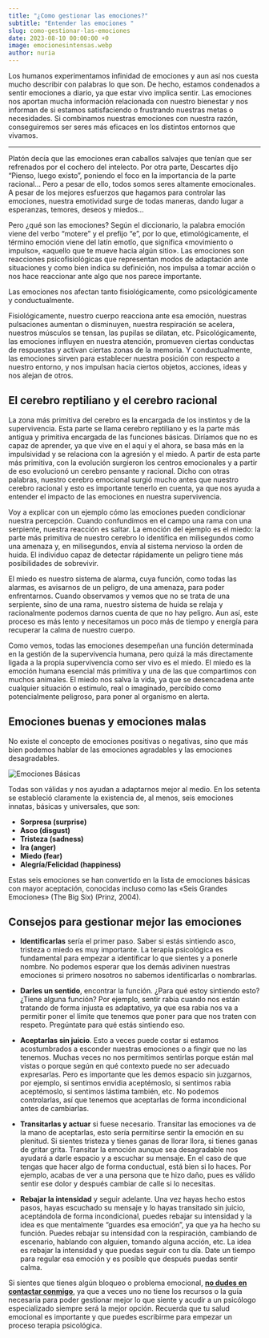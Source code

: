 ```yaml
---
title: "¿Como gestionar las emociones?"
subtitle: "Entender las emociones "
slug: como-gestionar-las-emociones
date: 2023-08-10 00:00:00 +0
image: emocionesintensas.webp
author: nuria
---
```


Los humanos experimentamos infinidad de emociones y aun así nos cuesta mucho describir con palabras lo que son. De hecho, estamos condenados a sentir emociones a diario, ya que estar vivo implica sentir. Las emociones nos aportan mucha información relacionada con nuestro bienestar y nos informan de si estamos satisfaciendo o frustrando nuestras metas o necesidades. Si combinamos nuestras emociones con nuestra razón, conseguiremos ser seres más eficaces en los distintos entornos que vivamos.

---

Platón decía que las emociones eran caballos salvajes que tenían que ser refrenados por el cochero del intelecto. Por otra parte, Descartes dijo “Pienso, luego existo”, poniendo el foco en la importancia de la parte racional… Pero a pesar de ello, todos somos seres altamente emocionales. A pesar de los mejores esfuerzos que hagamos para controlar las emociones, nuestra emotividad surge de todas maneras, dando lugar a esperanzas, temores, deseos y miedos…

Pero ¿qué son las emociones? Según el diccionario, la palabra emoción viene del verbo “motere” y el prefijo “e”, por lo que, etimológicamente, el término emoción viene del latín emotĭo, que significa «movimiento o impulso», «aquello que te mueve hacia algún sitio». Las emociones son reacciones psicofisiológicas que representan modos de adaptación ante situaciones y como bien indica su definición, nos impulsa a tomar acción o nos hace reaccionar ante algo que nos parece importante.

Las emociones nos afectan tanto fisiológicamente, como psicológicamente y conductualmente.

Fisiológicamente, nuestro cuerpo reacciona ante esa emoción, nuestras pulsaciones aumentan o disminuyen, nuestra respiración se acelera, nuestros músculos se tensan, las pupilas se dilatan, etc. Psicológicamente, las emociones influyen en nuestra atención, promueven ciertas conductas de respuestas y activan ciertas zonas de la memoria. Y conductualmente, las emociones sirven para establecer nuestra posición con respecto a nuestro entorno, y nos impulsan hacia ciertos objetos, acciones, ideas y nos alejan de otros.

## El cerebro reptiliano y el cerebro racional

La zona más primitiva del cerebro es la encargada de los instintos y de la supervivencia. Esta parte se llama cerebro reptiliano y es la parte más antigua y primitiva encargada de las funciones básicas. Diríamos que no es capaz de aprender, ya que vive en el aquí y el ahora, se basa más en la impulsividad y se relaciona con la agresión y el miedo. A partir de esta parte más primitiva, con la evolución surgieron los centros emocionales y a partir de eso evolucionó un cerebro pensante y racional. Dicho con otras palabras, nuestro cerebro emocional surgió mucho antes que nuestro cerebro racional y esto es importante tenerlo en cuenta, ya que nos ayuda a entender el impacto de las emociones en nuestra supervivencia.

Voy a explicar con un ejemplo cómo las emociones pueden condicionar nuestra percepción. Cuando confundimos en el campo una rama con una serpiente, nuestra reacción es saltar. La emoción del ejemplo es el miedo: la parte más primitiva de nuestro cerebro lo identifica en milisegundos como una amenaza y, en milisegundos, envía al sistema nervioso la orden de huida. El individuo capaz de detectar rápidamente un peligro tiene más posibilidades de sobrevivir.

El miedo es nuestro sistema de alarma, cuya función, como todas las alarmas, es avisarnos de un peligro, de una amenaza, para poder enfrentarnos. Cuando observamos y vemos que no se trata de una serpiente, sino de una rama, nuestro sistema de huida se relaja y racionalmente podemos darnos cuenta de que no hay peligro. Aun así, este proceso es más lento y necesitamos un poco más de tiempo y energía para recuperar la calma de nuestro cuerpo.

Como vemos, todas las emociones desempeñan una función determinada en la gestión de la supervivencia humana, pero quizá la más directamente ligada a la propia supervivencia como ser vivo es el miedo. El miedo es la emoción humana esencial más primitiva y una de las que compartimos con muchos animales. El miedo nos salva la vida, ya que se desencadena ante cualquier situación o estímulo, real o imaginado, percibido como potencialmente peligroso, para poner al organismo en alerta.

## Emociones buenas y emociones malas

No existe el concepto de emociones positivas o negativas, sino que más bien podemos hablar de las emociones agradables y las emociones desagradables.

![Emociones Básicas](emocionesbasica.webp)

Todas son válidas y nos ayudan a adaptarnos mejor al medio. En los setenta se estableció claramente la existencia de, al menos, seis emociones innatas, básicas y universales, que son:

- **Sorpresa (surprise)**
- **Asco (disgust)**
- **Tristeza (sadness)**
- **Ira (anger)**
- **Miedo (fear)**
- **Alegría/Felicidad (happiness)**

Estas seis emociones se han convertido en la lista de emociones básicas con mayor aceptación, conocidas incluso como las «Seis Grandes Emociones» (The Big Six) (Prinz, 2004).

## Consejos para gestionar mejor las emociones

- **Identificarlas** sería el primer paso. Saber si estás sintiendo asco, tristeza o miedo es muy importante. La terapia psicológica es fundamental para empezar a identificar lo que sientes y a ponerle nombre. No podemos esperar que los demás adivinen nuestras emociones si primero nosotros no sabemos identificarlas o nombrarlas.

- **Darles un sentido**, encontrar la función. ¿Para qué estoy sintiendo esto? ¿Tiene alguna función? Por ejemplo, sentir rabia cuando nos están tratando de forma injusta es adaptativo, ya que esa rabia nos va a permitir poner el límite que tenemos que poner para que nos traten con respeto. Pregúntate para qué estás sintiendo eso.

- **Aceptarlas sin juicio**. Esto a veces puede costar si estamos acostumbrados a esconder nuestras emociones o a fingir que no las tenemos. Muchas veces no nos permitimos sentirlas porque están mal vistas o porque según en qué contexto puede no ser adecuado expresarlas. Pero es importante que les demos espacio sin juzgarnos, por ejemplo, si sentimos envidia aceptémoslo, si sentimos rabia aceptémoslo, si sentimos lástima también, etc. No podemos controlarlas, así que tenemos que aceptarlas de forma incondicional antes de cambiarlas.

- **Transitarlas y actuar** si fuese necesario. Transitar las emociones va de la mano de aceptarlas, esto sería permitirse sentir la emoción en su plenitud. Si sientes tristeza y tienes ganas de llorar llora, si tienes ganas de gritar grita. Transitar la emoción aunque sea desagradable nos ayudará a darle espacio y a escuchar su mensaje. En el caso de que tengas que hacer algo de forma conductual, está bien si lo haces. Por ejemplo, acabas de ver a una persona que te hizo daño, pues es válido sentir ese dolor y después cambiar de calle si lo necesitas.

- **Rebajar la intensidad** y seguir adelante. Una vez hayas hecho estos pasos, hayas escuchado su mensaje y lo hayas transitado sin juicio, aceptándola de forma incondicional, puedes rebajar su intensidad y la idea es que mentalmente “guardes esa emoción”, ya que ya ha hecho su función. Puedes rebajar su intensidad con la respiración, cambiando de escenario, hablando con alguien, tomando alguna acción, etc. La idea es rebajar la intensidad y que puedas seguir con tu día. Date un tiempo para regular esa emoción y es posible que después puedas sentir calma.

Si sientes que tienes algún bloqueo o problema emocional, [**no dudes en contactar conmigo**](https://www.nurialeon.com/contacto/), ya que a veces uno no tiene los recursos o la guía necesaria para poder gestionar mejor lo que siente y acudir a un psicólogo especializado siempre será la mejor opción. Recuerda que tu salud emocional es importante y que puedes escribirme para empezar un proceso terapia psicológica.
